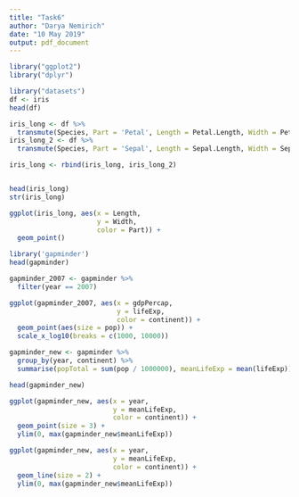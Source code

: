 ```yaml
---
title: "Task6"
author: "Darya Nemirich"
date: "10 May 2019"
output: pdf_document
---
```

```r
library("ggplot2")
library("dplyr")
```

```r
library("datasets")
df <- iris
head(df)
```

```r
iris_long <- df %>% 
  transmute(Species, Part = 'Petal', Length = Petal.Length, Width = Petal.Width)
iris_long_2 <- df %>% 
  transmute(Species, Part = 'Sepal', Length = Sepal.Length, Width = Sepal.Width)

iris_long <- rbind(iris_long, iris_long_2)


head(iris_long)
str(iris_long)

```


```r
ggplot(iris_long, aes(x = Length, 
                      y = Width,
                      color = Part)) +
  geom_point()
```

```r
library('gapminder')
head(gapminder)
```
```r
gapminder_2007 <- gapminder %>% 
  filter(year == 2007)
```

```r
ggplot(gapminder_2007, aes(x = gdpPercap,
                           y = lifeExp,
                           color = continent)) +
  geom_point(aes(size = pop)) +
  scale_x_log10(breaks = c(1000, 10000))
```
```r
gapminder_new <- gapminder %>%
  group_by(year, continent) %>%
  summarise(popTotal = sum(pop / 1000000), meanLifeExp = mean(lifeExp))

head(gapminder_new) 
```

```r
ggplot(gapminder_new, aes(x = year,
                          y = meanLifeExp,
                          color = continent)) +
  geom_point(size = 3) +
  ylim(0, max(gapminder_new$meanLifeExp))
```

```r
ggplot(gapminder_new, aes(x = year,
                          y = meanLifeExp,
                          color = continent)) +
  geom_line(size = 2) +
  ylim(0, max(gapminder_new$meanLifeExp))
```

